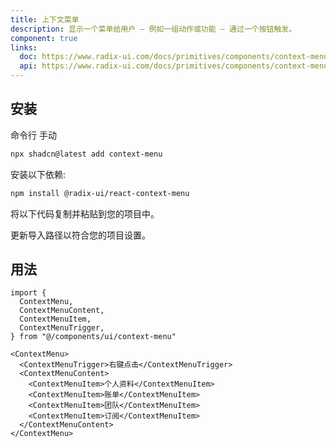 ```yaml
---
title: 上下文菜单
description: 显示一个菜单给用户 — 例如一组动作或功能 — 通过一个按钮触发。
component: true
links:
  doc: https://www.radix-ui.com/docs/primitives/components/context-menu
  api: https://www.radix-ui.com/docs/primitives/components/context-menu#api-reference
---
```


<ComponentPreview
  name="context-menu-demo"
  description="带有子菜单项的上下文菜单."
/>

## 安装

<CodeTabs>

<TabsList>
  <TabsTrigger value="cli">命令行</TabsTrigger>
  <TabsTrigger value="manual">手动</TabsTrigger>
</TabsList>
<TabsContent value="cli">

```bash
npx shadcn@latest add context-menu
```

</TabsContent>

<TabsContent value="manual">

<Steps>

<Step>安装以下依赖:</Step>

```bash
npm install @radix-ui/react-context-menu
```

<Step>将以下代码复制并粘贴到您的项目中。</Step>

<ComponentSource name="context-menu" />

<Step>更新导入路径以符合您的项目设置。</Step>

</Steps>

</TabsContent>

</CodeTabs>

## 用法

```tsx
import {
  ContextMenu,
  ContextMenuContent,
  ContextMenuItem,
  ContextMenuTrigger,
} from "@/components/ui/context-menu"
```

```tsx
<ContextMenu>
  <ContextMenuTrigger>右键点击</ContextMenuTrigger>
  <ContextMenuContent>
    <ContextMenuItem>个人资料</ContextMenuItem>
    <ContextMenuItem>账单</ContextMenuItem>
    <ContextMenuItem>团队</ContextMenuItem>
    <ContextMenuItem>订阅</ContextMenuItem>
  </ContextMenuContent>
</ContextMenu>
```